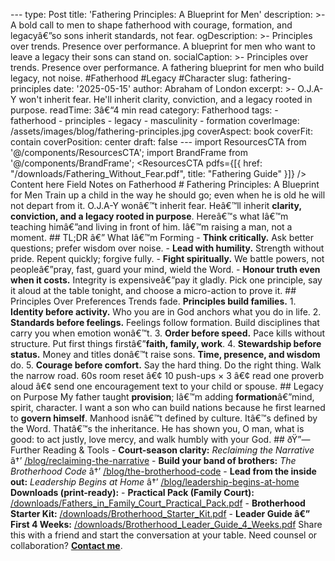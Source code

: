 ﻿--- type: Post title: 'Fathering Principles: A Blueprint for Men' description: >- A bold call to men to shape fatherhood with courage, formation, and legacyâ€”so sons inherit standards, not fear. ogDescription: >- Principles over trends. Presence over performance. A blueprint for men who want to leave a legacy their sons can stand on. socialCaption: >- Principles over trends. Presence over performance. A fathering blueprint for men who build legacy, not noise. #Fatherhood #Legacy #Character slug: fathering-principles date: '2025-05-15' author: Abraham of London excerpt: >- O.J.A-Y won't inherit fear. He'll inherit clarity, conviction, and a legacy rooted in purpose. readTime: 3â€“4 min read category: Fatherhood tags: - fatherhood - principles - legacy - masculinity - formation coverImage: /assets/images/blog/fathering-principles.jpg coverAspect: book coverFit: contain coverPosition: center draft: false --- import ResourcesCTA from '@/components/ResourcesCTA'; import BrandFrame from '@/components/BrandFrame'; <ResourcesCTA pdfs={[{ href: "/downloads/Fathering_Without_Fear.pdf", title: "Fathering Guide" }]} /> <BrandFrame title="Legacy Tips" subtitle="Key Advice"> Content here </BrandFrame> <HeroEyebrow>Field Notes on Fatherhood</HeroEyebrow> # Fathering Principles: A Blueprint for Men <Verse cite="Proverbs 22:6"> Train up a child in the way he should go; even when he is old he will not depart from it. </Verse> O.J.A-Y wonâ€™t inherit fear. Heâ€™ll inherit **clarity, conviction, and a legacy rooted in purpose**. Hereâ€™s what Iâ€™m teaching himâ€”and living in front of him. <PullLine> Iâ€™m raising a man, not a moment. </PullLine> <Rule /> ## TL;DR â€” What Iâ€™m Forming - **Think critically.** Ask better questions; prefer wisdom over noise. - **Lead with humility.** Strength without pride. Repent quickly; forgive fully. - **Fight spiritually.** We battle powers, not peopleâ€”pray, fast, guard your mind, wield the Word. - **Honour truth even when it costs.** Integrity is expensiveâ€”pay it gladly. <Callout tone="key" title="One move today"> Pick one principle, say it aloud at the table tonight, and choose a micro-action to prove it. </Callout> <Rule /> ## Principles Over Preferences Trends fade. **Principles build families.** 1. **Identity before activity.** Who you are in God anchors what you do in life. 2. **Standards before feelings.** Feelings follow formation. Build disciplines that carry you when emotion wonâ€™t. 3. **Order before speed.** Pace kills without structure. Put first things firstâ€”**faith, family, work**. 4. **Stewardship before status.** Money and titles donâ€™t raise sons. **Time, presence, and wisdom** do. 5. **Courage before comfort.** Say the hard thing. Do the right thing. Walk the narrow road. <Note tone="info" title="Daily micro-rule (8 minutes)"> 60s room reset â€¢ 10 push-ups $\times$ 3 â€¢ read one proverb aloud â€¢ send one encouragement text to your child or spouse. </Note> <Rule /> ## Legacy on Purpose My father taught **provision**; Iâ€™m adding **formation**â€”mind, spirit, character. I want a son who can build nations because he first learned to **govern himself**. <PullLine> Manhood isnâ€™t defined by culture. Itâ€™s defined by the Word. Thatâ€™s the inheritance. </PullLine> <Verse cite="Micah 6:8"> He has shown you, O man, what is good: to act justly, love mercy, and walk humbly with your God. </Verse> <Rule /> ## ðŸ”— Further Reading & Tools - **Court-season clarity:** *Reclaiming the Narrative* â†’ [/blog/reclaiming-the-narrative](/blog/reclaiming-the-narrative) - **Build your band of brothers:** *The Brotherhood Code* â†’ [/blog/the-brotherhood-code](/blog/the-brotherhood-code) - **Lead from the inside out:** *Leadership Begins at Home* â†’ [/blog/leadership-begins-at-home](/blog/leadership-begins-at-home) **Downloads (print-ready):** - **Practical Pack (Family Court):** [/downloads/Fathers_in_Family_Court_Practical_Pack.pdf](/downloads/Fathers_in_Family_Court_Practical_Pack.pdf) - **Brotherhood Starter Kit:** [/downloads/Brotherhood_Starter_Kit.pdf](/downloads/Brotherhood_Starter_Kit.pdf) - **Leader Guide â€” First 4 Weeks:** [/downloads/Brotherhood_Leader_Guide_4_Weeks.pdf](/downloads/Brotherhood_Leader_Guide_4_Weeks.pdf) <Rule /> <Note tone="key" title="Build with Us"> Share this with a friend and start the conversation at your table. Need counsel or collaboration? **[Contact me](/contact)**. </Note> <ShareRow text="Fathering principles for men who want to leave a legacy their sons can stand onâ€”identity, order, courage, presence." hashtags="Fatherhood,Legacy,Character" />


